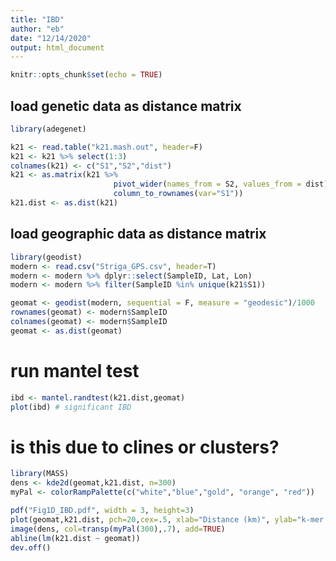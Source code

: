 ```yaml
---
title: "IBD"
author: "eb"
date: "12/14/2020"
output: html_document
---
```


```r
knitr::opts_chunk$set(echo = TRUE)
```

## load genetic data as distance matrix
```r
library(adegenet)

k21 <- read.table("k21.mash.out", header=F)
k21 <- k21 %>% select(1:3)
colnames(k21) <- c("S1","S2","dist")
k21 <- as.matrix(k21 %>% 
                       pivot_wider(names_from = S2, values_from = dist) %>% 
                       column_to_rownames(var="S1"))
k21.dist <- as.dist(k21)
```

## load geographic data as distance matrix
```r
library(geodist)
modern <- read.csv("Striga_GPS.csv", header=T)
modern <- modern %>% dplyr::select(SampleID, Lat, Lon)
modern <- modern %>% filter(SampleID %in% unique(k21$S1))

geomat <- geodist(modern, sequential = F, measure = "geodesic")/1000
rownames(geomat) <- modern$SampleID
colnames(geomat) <- modern$SampleID
geomat <- as.dist(geomat)
```

# run mantel test
```r
ibd <- mantel.randtest(k21.dist,geomat)
plot(ibd) # significant IBD
```

# is this due to clines or clusters?
```r
library(MASS)
dens <- kde2d(geomat,k21.dist, n=300)
myPal <- colorRampPalette(c("white","blue","gold", "orange", "red"))

pdf("Fig1D_IBD.pdf", width = 3, height=3)
plot(geomat,k21.dist, pch=20,cex=.5, xlab="Distance (km)", ylab="k-mer distance")
image(dens, col=transp(myPal(300),.7), add=TRUE)
abline(lm(k21.dist ~ geomat))
dev.off()
```

